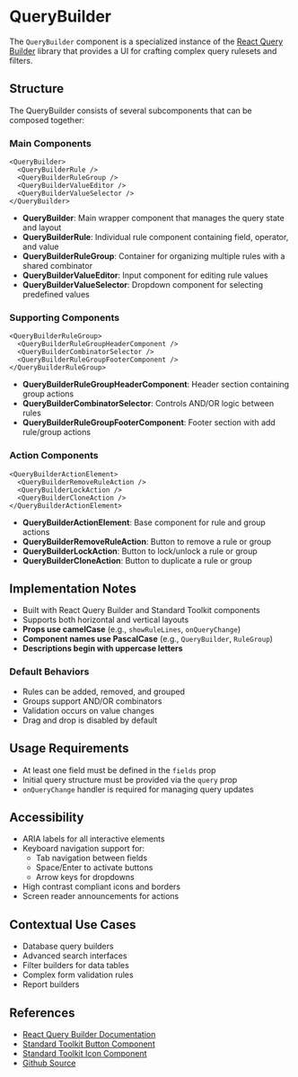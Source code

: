 

<Meta of={QueryBuilderStories} />

# QueryBuilder

The `QueryBuilder` component is a specialized instance of the [React Query Builder](https://react-querybuilder.js.org/) library that provides a UI for crafting complex query rulesets and filters.

<Canvas of={QueryBuilderStories.Default} />

## Structure

The QueryBuilder consists of several subcomponents that can be composed together:

### Main Components

```tsx
<QueryBuilder>
  <QueryBuilderRule />
  <QueryBuilderRuleGroup />
  <QueryBuilderValueEditor />
  <QueryBuilderValueSelector />
</QueryBuilder>
```

- **QueryBuilder**: Main wrapper component that manages the query state and layout
- **QueryBuilderRule**: Individual rule component containing field, operator, and value
- **QueryBuilderRuleGroup**: Container for organizing multiple rules with a shared combinator
- **QueryBuilderValueEditor**: Input component for editing rule values
- **QueryBuilderValueSelector**: Dropdown component for selecting predefined values

### Supporting Components

```tsx
<QueryBuilderRuleGroup>
  <QueryBuilderRuleGroupHeaderComponent />
  <QueryBuilderCombinatorSelector />
  <QueryBuilderRuleGroupFooterComponent />
</QueryBuilderRuleGroup>
```

- **QueryBuilderRuleGroupHeaderComponent**: Header section containing group actions
- **QueryBuilderCombinatorSelector**: Controls AND/OR logic between rules
- **QueryBuilderRuleGroupFooterComponent**: Footer section with add rule/group actions

### Action Components

```tsx
<QueryBuilderActionElement>
  <QueryBuilderRemoveRuleAction />
  <QueryBuilderLockAction />
  <QueryBuilderCloneAction />
</QueryBuilderActionElement>
```

- **QueryBuilderActionElement**: Base component for rule and group actions
- **QueryBuilderRemoveRuleAction**: Button to remove a rule or group
- **QueryBuilderLockAction**: Button to lock/unlock a rule or group
- **QueryBuilderCloneAction**: Button to duplicate a rule or group

## Implementation Notes

- Built with React Query Builder and Standard Toolkit components
- Supports both horizontal and vertical layouts
- **Props use camelCase** (e.g., `showRuleLines`, `onQueryChange`)
- **Component names use PascalCase** (e.g., `QueryBuilder`, `RuleGroup`)
- **Descriptions begin with uppercase letters**

### Default Behaviors
- Rules can be added, removed, and grouped
- Groups support AND/OR combinators
- Validation occurs on value changes
- Drag and drop is disabled by default

## Usage Requirements

- At least one field must be defined in the `fields` prop
- Initial query structure must be provided via the `query` prop
- `onQueryChange` handler is required for managing query updates

## Accessibility

- ARIA labels for all interactive elements
- Keyboard navigation support for:
  - Tab navigation between fields
  - Space/Enter to activate buttons
  - Arrow keys for dropdowns
- High contrast compliant icons and borders
- Screen reader announcements for actions

## Contextual Use Cases

- Database query builders
- Advanced search interfaces
- Filter builders for data tables
- Complex form validation rules
- Report builders

## References

- [React Query Builder Documentation](https://react-querybuilder.js.org/)
- [Standard Toolkit Button Component](/docs/components-button--docs)
- [Standard Toolkit Icon Component](/docs/components-icon--docs)
- [Github Source](https://github.com/gohypergiant/standard-toolkit/tree/main/design-toolkit/components/src/components/query-builder)

<Controls of={QueryBuilderStories.Default} />
